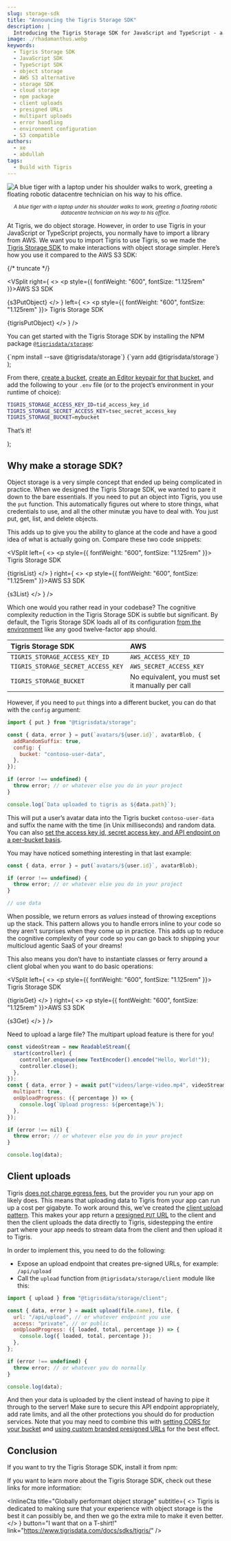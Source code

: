 ```yaml
---
slug: storage-sdk
title: "Announcing the Tigris Storage SDK"
description: |
  Introducing the Tigris Storage SDK for JavaScript and TypeScript - a simplified alternative to AWS S3 SDK with environment-based configuration, error-as-values pattern, and streamlined object storage operations.
image: ./rhadamanthus.webp
keywords:
  - Tigris Storage SDK
  - JavaScript SDK
  - TypeScript SDK
  - object storage
  - AWS S3 alternative
  - storage SDK
  - cloud storage
  - npm package
  - client uploads
  - presigned URLs
  - multipart uploads
  - error handling
  - environment configuration
  - S3 compatible
authors:
  - xe
  - abdullah
tags:
  - Build with Tigris
---
```






<style>{styles}</style>

<img
  src={heroimage}
  className="hero-image"
  alt="A blue tiger with a laptop under his shoulder walks to work, greeting a floating robotic datacentre technician on his way to his office."
/>

<center>
  <small>
    <em>
      A blue tiger with a laptop under his shoulder walks to work, greeting a
      floating robotic datacentre technician on his way to his office.
    </em>
  </small>
</center>

At Tigris, we do object storage. However, in order to use Tigris in your
JavaScript or TypeScript projects, you normally have to import a library from
AWS. We want you to import Tigris to use Tigris, so we made the
[Tigris Storage SDK](https://www.tigrisdata.com/docs/sdks/tigris/) to make
interactions with object storage simpler. Here’s how you use it compared to the
AWS S3 SDK:

{/* truncate */}


<VSplit
  right={
    <>
      <p style={{ fontWeight: "600", fontSize: "1.125rem" }}>AWS S3 SDK</p>
      <CodeBlock language="javascript">{s3PutObject}</CodeBlock>
    </>
  }
  left={
    <>
      <p style={{ fontWeight: "600", fontSize: "1.125rem" }}>
        Tigris Storage SDK
      </p>
      <CodeBlock language="javascript">{tigrisPutObject}</CodeBlock>
    </>
  }
/>

You can get started with the Tigris Storage SDK by installing the NPM package
[`@tigrisdata/storage`](https://www.npmjs.com/package/@tigrisdata/storage):

  <Tabs>
    <TabItem value="npm" label="npm">
      <CodeBlock language="bash">{`npm install --save @tigrisdata/storage`}</CodeBlock>
    </TabItem>
    <TabItem value="yarn" label="Yarn">
      <CodeBlock language="bash">{`yarn add @tigrisdata/storage`}</CodeBlock>
    </TabItem>
  </Tabs>
);

<Install />

From there, [create a bucket](https://console.tigris.dev/createbucket),
[create an Editor keypair for that bucket](https://console.tigris.dev/createaccesskey),
and add the following to your `.env` file (or to the project’s environment in
your runtime of choice):

```sh
TIGRIS_STORAGE_ACCESS_KEY_ID=tid_access_key_id
TIGRIS_STORAGE_SECRET_ACCESS_KEY=tsec_secret_access_key
TIGRIS_STORAGE_BUCKET=mybucket
```

That’s it!

  <center>
    <p style={{ marginLeft: "auto", marginRight: "auto" }}>
      <BigButton
        color="red"
        text="📦 npm"
        href="https://www.npmjs.com/package/@tigrisdata/storage"
      />
      <BigButton
        color="teal"
        text="💻 GitHub"
        href="https://github.com/tigrisdata/storage"
      />
      <BigButton
        color="green"
        text="📓 Examples"
        href="https://github.com/tigrisdata-community/storage-sdk-examples"
      />
      <BigButton
        color="gray"
        text="🤓 Docs"
        href="https://www.tigrisdata.com/docs/sdks/tigris/"
      />
    </p>
  </center>
);

<ButtonArray />

## Why make a storage SDK?

Object storage is a very simple concept that ended up being complicated in
practice. When we designed the Tigris Storage SDK, we wanted to pare it down to
the bare essentials. If you need to put an object into Tigris, you use the `put`
function. This automatically figures out where to store things, what credentials
to use, and all the other minutæ you have to deal with. You just put, get, list,
and delete objects.

This adds up to give you the ability to glance at the code and have a good idea
of what is actually going on. Compare these two code snippets:


<VSplit
  left={
    <>
      <p style={{ fontWeight: "600", fontSize: "1.125rem" }}>
        Tigris Storage SDK
      </p>
      <CodeBlock language="javascript">{tigrisList}</CodeBlock>
    </>
  }
  right={
    <>
      <p style={{ fontWeight: "600", fontSize: "1.125rem" }}>AWS S3 SDK</p>
      <CodeBlock language="javascript">{s3List}</CodeBlock>
    </>
  }
/>

Which one would you rather read in your codebase? The cognitive complexity
reduction in the Tigris Storage SDK is subtle but significant. By default, the
Tigris Storage SDK loads all of its configuration
[from the environment](https://12factor.net/config) like any good twelve-factor
app should.

| Tigris Storage SDK                 | AWS                                              |
| :--------------------------------- | :----------------------------------------------- |
| `TIGRIS_STORAGE_ACCESS_KEY_ID`     | `AWS_ACCESS_KEY_ID`                              |
| `TIGRIS_STORAGE_SECRET_ACCESS_KEY` | `AWS_SECRET_ACCESS_KEY`                          |
| `TIGRIS_STORAGE_BUCKET`            | No equivalent, you must set it manually per call |

However, if you need to `put` things into a different bucket, you can do that
with the `config` argument:

```javascript
import { put } from "@tigrisdata/storage";

const { data, error } = put(`avatars/${user.id}`, avatarBlob, {
  addRandomSuffix: true,
  config: {
    bucket: "contoso-user-data",
  },
});

if (error !== undefined) {
  throw error; // or whatever else you do in your project
}

console.log(`Data uploaded to tigris as ${data.path}`);
```

This will put a user’s avatar data into the Tigris bucket `contoso-user-data`
and suffix the name with the time (in Unix milliseconds) and random data. You
can also
[set the access key id, secret access key, and API endpoint on a per-bucket basis](https://www.tigrisdata.com/docs/sdks/tigris/using-sdk/#authentication).

You may have noticed something interesting in that last example:

```javascript
const { data, error } = put(`avatars/${user.id}`, avatarBlob);

if (error !== undefined) {
  throw error; // or whatever else you do in your project
}

// use data
```

When possible, we return errors as _values_ instead of throwing exceptions up
the stack. This pattern allows you to handle errors inline to your code so they
aren’t surprises when they come up in practice. This adds up to reduce the
cognitive complexity of your code so you can go back to shipping your multicloud
agentic SaaS of your dreams\!

This also means you don’t have to instantiate classes or ferry around a client
global when you want to do basic operations:


<VSplit
  left={
    <>
      <p style={{ fontWeight: "600", fontSize: "1.125rem" }}>
        Tigris Storage SDK
      </p>
      <CodeBlock language="javascript">{tigrisGet}</CodeBlock>
    </>
  }
  right={
    <>
      <p style={{ fontWeight: "600", fontSize: "1.125rem" }}>AWS S3 SDK</p>
      <CodeBlock language="javascript">{s3Get}</CodeBlock>
    </>
  }
/>

Need to upload a large file? The multipart upload feature is there for you\!

```javascript
const videoStream = new ReadableStream({
  start(controller) {
    controller.enqueue(new TextEncoder().encode("Hello, World!"));
    controller.close();
  },
});
const { data, error } = await put("videos/large-video.mp4", videoStream, {
  multipart: true,
  onUploadProgress: ({ percentage }) => {
    console.log(`Upload progress: ${percentage}%`);
  },
});

if (error !== nil) {
  throw error; // or whatever else you do in your project
}

console.log(data);
```

## Client uploads

Tigris
[does not charge egress fees](https://www.tigrisdata.com/docs/pricing/#zero-egress-fees),
but the provider you run your app on likely does. This means that uploading data
to Tigris from your app can run up a cost per gigabyte. To work around this,
we’ve created the
[client upload pattern](https://www.tigrisdata.com/docs/sdks/tigris/client-uploads/).
This makes your app return a
[presigned `PUT` URL](https://www.tigrisdata.com/docs/objects/presigned/) to the
client and then the client uploads the data directly to Tigris, sidestepping the
entire part where your app needs to stream data from the client and then upload
it to Tigris.

In order to implement this, you need to do the following:

- Expose an upload endpoint that creates pre-signed URLs, for example:
  `/api/upload`
- Call the `upload` function from `@tigrisdata/storage/client` module like this:

```javascript
import { upload } from "@tigrisdata/storage/client";

const { data, error } = await upload(file.name), file, {
  url: "/api/upload", // or whatever endpoint you use
  access: "private", // or public
  onUploadProgress: ({ loaded, total, percentage }) => {
    console.log({ loaded, total, percentage });
  },
};

if (error !== undefined) {
  throw error; // or whatever you do normally
}

console.log(data);
```

And then your data is uploaded by the client instead of having to pipe it
through to the server\! Make sure to secure this API endpoint appropriately, add
rate limits, and all the other protections you should do for production
services. Note that you may need to combine this with
[setting CORS for your bucket](https://www.tigrisdata.com/docs/buckets/cors/)
and
[using custom branded presigned URLs](https://www.tigrisdata.com/docs/objects/presigned/#presigned-url-with-custom-domain)
for the best effect.

## Conclusion

If you want to try the Tigris Storage SDK, install it from npm:

<Install />

If you want to learn more about the Tigris Storage SDK, check out these links
for more information:

<ButtonArray />

<InlineCta
  title="Globally performant object storage"
  subtitle={
    <>
      Tigris is dedicated to making sure that your experience with object
      storage is the best it can possibly be, and then we go the extra mile to
      make it even better.
    </>
  }
  button="I want that on a T-shirt!"
  link="https://www.tigrisdata.com/docs/sdks/tigris/"
/>
